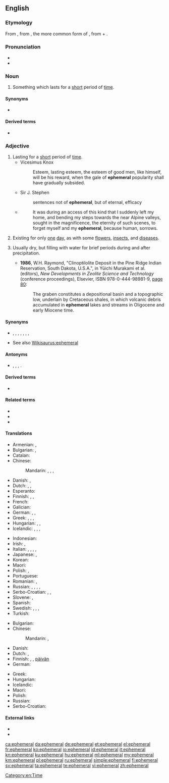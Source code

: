 ==English==
{{was wotd|2007|August|24}}
{{wikipedia}}

===Etymology===
From {{etyl|NL.|en}} {{m|la|ephemerus}}, from {{etyl|grc|en}} {{m|grc|ἐφήμερος}}, the more common form of {{m|grc|ἐφημέριος||of, for, or during the day, living or lasting but for a day, short-lived, temporary}}, from {{m|grc|ἐπί||on}} + {{m|grc|ἡμέρα||day}}.

===Pronunciation===
* {{IPA|/ɛˈfɛ.mə.ɹəl/|/əˈfɛ.mə.ɹəl/|lang=en}}
* {{audio|en-us-ephemeral.ogg|Audio (US)|lang=en}}

===Noun===
{{en-noun}}

# Something which lasts for a [[short]] period of [[time]].

====Synonyms====
* {{sense|short-lived}} {{l|en|ephemeron}}

====Derived terms====
* {{l|en|spring ephemeral}}

===Adjective===
{{en-adj}}

# Lasting for a [[short]] period of [[time]].
#* Vicesimus Knox
#*: Esteem, lasting esteem, the esteem of good men, like himself, will be his reward, when the gale of '''ephemeral''' popularity shall have gradually subsided.
#* Sir J. Stephen
#*: sentences not of '''ephemeral''', but of eternal, efficacy
#* {{quote-book|year=1818|author=Mary Shelley|title=Frankenstein|chapter=9|url=http://ebooks.adelaide.edu.au/s/shelley/mary/s53f/chapter9.html}}
#*: It was during an access of this kind that I suddenly left my home, and bending my steps towards the near Alpine valleys, sought in the magnificence, the eternity of such scenes, to forget myself and my '''ephemeral''', because human, sorrows.
# {{lb|en|biology}} Existing for only [[one]] [[day]], as with some [[flower]]s, [[insect]]s, and [[disease]]s.
# {{lb|en|geology|of a body of water}} Usually dry, but filling with water for brief periods during and after precipitation.
#* '''1986''', W.H. Raymond, "Clinoptilolite Deposit in the Pine Ridge Indian Reservation, South Dakota, U.S.A.", in Yūichi Murakami et al. (editors), ''New Developments in Zeolite Science and Technology'' (conference proceedings), Elsevier, ISBN 978-0-444-98981-9, [http://books.google.com/books?id=Rcwqu800Vj0C&pg=PA80&dq=ephemeral page 80]:
#*: The graben constitutes a depositional basin and a topographic low, underlain by Cretaceous shales, in which volcanic debris accumulated in '''ephemeral''' lakes and streams in Oligocene and early Miocene time.

====Synonyms====
* {{sense|lasting for a short period of time}} {{l|en|temporary}}, {{l|en|transitory}}, {{l|en|fleeting}}, {{l|en|evanescent}}, {{l|en|momentary}}, {{l|en|short-lived}}, {{l|en|short}}, {{l|en|volatile}}
* See also [[Wikisaurus:ephemeral]]

====Antonyms====
* {{sense|lasting for a long period of time}} {{l|en|permanent}}, {{l|en|eternal}}, {{l|en|everlasting}}, {{l|en|timeless}}.

====Derived terms====
* {{l|en|ephemerally}}

====Related terms====
* {{l|en|ephemera}}
* {{l|en|ephemeron}}
* {{l|en|ephemerality}}

====Translations====
{{trans-top|lasting for a short period of time}}
* Armenian: {{t+|hy|վաղանցիկ|sc=Armn}}, {{t+|hy|անցողիկ|sc=Armn}}
* Bulgarian: {{t+|bg|краткотраен|sc=Cyrl}}, {{t+|bg|мимолетен|sc=Cyrl}}
* Catalan: {{t+|ca|efímer}}
* Chinese:
*: Mandarin: {{t|cmn|[[短暫]][[的]]|sc=Hani}}, {{t|cmn|[[短暂]][[的]]|tr=duǎnzàn de|sc=Hani}}, {{t|cmn|[[一時]][[的]]|sc=Hani}}, {{t|cmn|[[一时]][[的]]|tr=yīshí de|sc=Hani}}
* Danish: {{t+|da|midlertidig}}, {{t|da|kortlivet}}
* Dutch: {{t+|nl|vergankelijk}}, {{t+|nl|kortstondig}}, {{t+|nl|vluchtig}}
* Esperanto: {{t|eo|momenta}}
* Finnish: {{t+|fi|lyhytaikainen}}, {{t|fi|hetkellinen}}, {{t+|fi|ohimenevä}}
* French: {{t+|fr|éphémère}}
* Galician: {{t|gl|efímero|m}}
* German: {{t+|de|flüchtig}}, {{t+|de|kurzlebig}}, {{t+|de|vergänglich}}
* Greek: {{t+|el|εφήμερος}}, {{t+|el|παροδικός}}, {{t+|el|πρόσκαιρος}}, {{t+|el|βραχύβιος}}
* Hungarian: {{t+|hu|kérészéletű}}, {{t+|hu|efemer}}, {{t+|hu|röpke}}
* Icelandic: {{t|is|skammvinnur|m}}, {{t|is|skammær|m}}, {{t|is|skammlífur|m}}, {{t|is|hverfull|m}}
{{trans-mid}}
* Indonesian: {{t-check|id|bersifat sementara}} <!-- {{t-SOP}} if non-idiomatic; see [[User:Kephir/gadgets/xte#Translation_fixing]] -->
* Irish: {{t|ga|breacshaolach}}, {{t|ga|gearrshaolach}}
* Italian: {{t+|it|effimero}}, {{t+|it|passeggero}}, {{t|it|fuggevole}}, {{t+|it|transitorio}}, {{t+|it|fugace}}
* Japanese: {{t+|ja|はかない|sc=Jpan|tr=hakanai}}, {{t|ja|束の間|alt=束の間の|tr=tsukanoma no|sc=Jpan}}
* Korean: {{t|ko|재지 않는|sc=Kore}}
* Maori: {{t|mi|rangitahi}}
* Polish: {{t+|pl|ulotny|m}}, {{t+|pl|efemeryczny|m}}
* Portuguese: {{t+|pt|efêmero|m}}
* Romanian: {{t+|ro|efemer}}, {{t+|ro|trecător}}
* Russian: {{t+|ru|эфеме́рный}}, {{t+|ru|преходящий}}, {{t+|ru|мимолётный}}, {{t+|ru|недолговечный}}, {{t+|ru|непродолжительный}}
* Serbo-Croatian: {{t+|sh|ȅfemēran}}, {{t+|sh|krȁtkotrājan}}, {{t+|sh|prìvremen}}
* Slovene: {{t|sl|kratkotrajen|m}}, {{t|sl|začasen|m}}
* Spanish: {{t+|es|efímero}}
* Swedish: {{t+|sv|flyktig}}, {{t+|sv|efemär}}, {{t+|sv|förgänglig}}, {{t+|sv|kortlivad}}
* Turkish: {{t|tr|efemera}}
{{trans-bottom}}

{{trans-top|existing for only one day}}
* Bulgarian: {{t|bg|еднодневен|sc=Cyrl}}
* Chinese:
*: Mandarin: {{t|cmn|朝生暮死的|sc=Hani}}, {{t|cmn|昙花一现的|sc=Hani}}
* Danish: {{t+|da|døgnflue}}
* Dutch: {{t|nl|eendaags}}, {{t|nl|eendags}}
* Finnish: {{t+|fi|päivä|alt=päivä-}}, {{t+|fi|päivä|alt=päivän-}}, [[päivän#Finnish|päivän]] {{t+|fi|kestävä}}
* German: {{t|de|Eintags-}}
{{trans-mid}}
* Greek: {{t+|el|εφήμερος}}
* Hungarian: {{t|hu|tiszavirág életű}}
* Icelandic: {{t|is|dægurlangur|m}}
* Maori: {{t|mi|rangitahi}}
* Polish: {{t+|pl|efemeryczny}}
* Russian: {{t+|ru|однодневный}}
* Serbo-Croatian: {{t+|sh|ȅfemēran}}
{{trans-bottom}}

====External links====
* {{R:Webster 1913}}
* {{R:Century 1911}}

[[Category:en:Time]]

[[ca:ephemeral]]
[[da:ephemeral]]
[[de:ephemeral]]
[[et:ephemeral]]
[[el:ephemeral]]
[[fr:ephemeral]]
[[ko:ephemeral]]
[[io:ephemeral]]
[[id:ephemeral]]
[[it:ephemeral]]
[[kn:ephemeral]]
[[ku:ephemeral]]
[[hu:ephemeral]]
[[ml:ephemeral]]
[[my:ephemeral]]
[[km:ephemeral]]
[[pl:ephemeral]]
[[ru:ephemeral]]
[[simple:ephemeral]]
[[fi:ephemeral]]
[[sv:ephemeral]]
[[ta:ephemeral]]
[[te:ephemeral]]
[[vi:ephemeral]]
[[zh:ephemeral]]